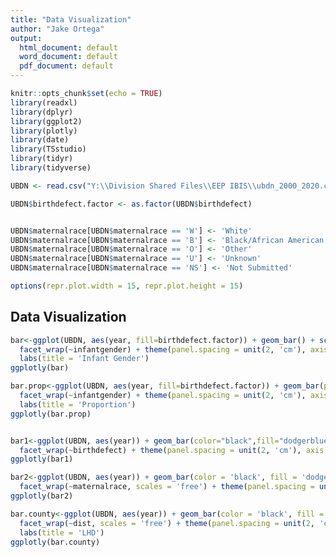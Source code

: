 ---
title: "Data Visualization"
author: "Jake Ortega"
output:
  html_document: default
  word_document: default
  pdf_document: default
---

```{r setup, include=FALSE}
knitr::opts_chunk$set(echo = TRUE)
library(readxl)
library(dplyr)
library(ggplot2)
library(plotly)
library(date)
library(TSstudio)
library(tidyr)
library(tidyverse)

UBDN <- read.csv("Y:\\Division Shared Files\\EEP IBIS\\ubdn_2000_2020.csv") 

UBDN$birthdefect.factor <- as.factor(UBDN$birthdefect)


UBDN$maternalrace[UBDN$maternalrace == 'W'] <- 'White'
UBDN$maternalrace[UBDN$maternalrace == 'B'] <- 'Black/African American'
UBDN$maternalrace[UBDN$maternalrace == 'O'] <- 'Other'
UBDN$maternalrace[UBDN$maternalrace == 'U'] <- 'Unknown'
UBDN$maternalrace[UBDN$maternalrace == 'NS'] <- 'Not Submitted'

options(repr.plot.width = 15, repr.plot.height = 15)

```

## Data Visualization


```{r cars, echo=TRUE}


bar<-ggplot(UBDN, aes(year, fill=birthdefect.factor)) + geom_bar() + scale_x_continuous(breaks = seq(2015, 2022,1), limits = c(2015, 2022)) +
  facet_wrap(~infantgender) + theme(panel.spacing = unit(2, 'cm'), axis.text.x = element_text(angle = 45)) +
  labs(title = 'Infant Gender')
ggplotly(bar)

bar.prop<-ggplot(UBDN, aes(year, fill=birthdefect.factor)) + geom_bar(position = 'fill') + scale_x_continuous(breaks = seq(2015, 2022,1), limits = c(2015, 2022)) +
  facet_wrap(~infantgender) + theme(panel.spacing = unit(2, 'cm'), axis.text.x = element_text(angle = 45)) +
  labs(title = 'Proportion')
ggplotly(bar.prop)


bar1<-ggplot(UBDN, aes(year)) + geom_bar(color="black",fill="dodgerblue") + scale_x_continuous(breaks = seq(2015, 2022,1), limits = c(2015, 2022)) +
  facet_wrap(~birthdefect) + theme(panel.spacing = unit(2, 'cm'), axis.text.x = element_text(angle = 45)) + labs(title = 'Birth Defect')
ggplotly(bar1)

bar2<-ggplot(UBDN, aes(year)) + geom_bar(color = 'black', fill = 'dodgerblue') + scale_x_continuous(breaks = seq(2015, 2022,1), limits = c(2015, 2022)) +
  facet_wrap(~maternalrace, scales = 'free') + theme(panel.spacing = unit(2, 'cm'), axis.text.x = element_text(angle = 45)) + labs(title = 'Maternal Race')
ggplotly(bar2) 

bar.county<-ggplot(UBDN, aes(year)) + geom_bar(color = 'black', fill = 'dodgerblue') + scale_x_continuous(breaks = seq(2015, 2022,1), limits = c(2015, 2022)) +
  facet_wrap(~dist, scales = 'free') + theme(panel.spacing = unit(2, 'cm'), axis.text.x = element_text(angle = 45, hjust = 5)) + 
  labs(title = 'LHD')
ggplotly(bar.county)
```


